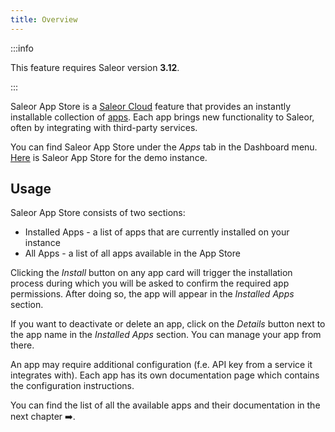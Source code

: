 ```yaml
---
title: Overview
---
```


:::info

This feature requires Saleor version **3.12**.

:::

Saleor App Store is a [Saleor Cloud](cloud.mdx) feature that provides an instantly installable collection of [apps](developer/extending/apps/key-concepts.mdx). Each app brings new functionality to Saleor, often by integrating with third-party services.

You can find Saleor App Store under the _Apps_ tab in the Dashboard menu. [Here](https://demo.saleor.io/dashboard/apps/) is Saleor App Store for the demo instance.

## Usage

Saleor App Store consists of two sections:

- Installed Apps - a list of apps that are currently installed on your instance
- All Apps - a list of all apps available in the App Store

Clicking the _Install_ button on any app card will trigger the installation process during which you will be asked to confirm the required app permissions. After doing so, the app will appear in the _Installed Apps_ section.

If you want to deactivate or delete an app, click on the _Details_ button next to the app name in the _Installed Apps_ section. You can manage your app from there.

An app may require additional configuration (f.e. API key from a service it integrates with). Each app has its own documentation page which contains the configuration instructions.

You can find the list of all the available apps and their documentation in the next chapter ➡️.
